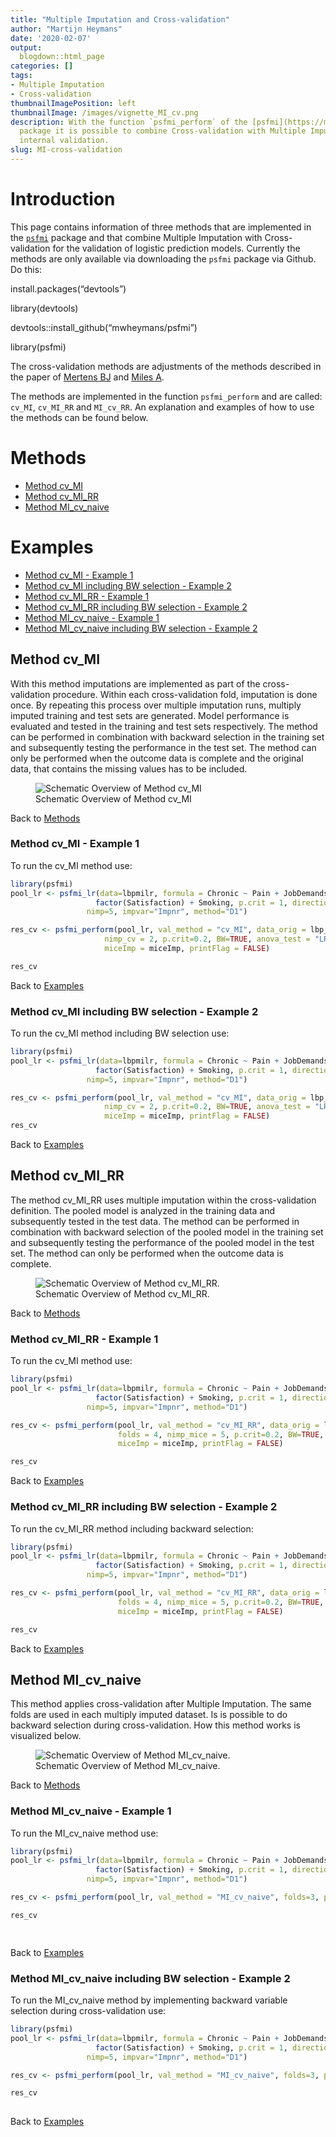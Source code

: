 ```yaml
---
title: "Multiple Imputation and Cross-validation"
author: "Martijn Heymans"
date: '2020-02-07'
output:
  blogdown::html_page
categories: []
tags:
- Multiple Imputation
- Cross-validation
thumbnailImagePosition: left
thumbnailImage: /images/vignette_MI_cv.png
description: With the function `psfmi_perform` of the [psfmi](https://mwheymans.github.io/psfmi/)
  package it is possible to combine Cross-validation with Multiple Imputation for
  internal validation.
slug: MI-cross-validation
---
```


# Introduction

This page contains information of three methods that are implemented 
in the [`psfmi`](https://github.com/mwheymans/psfmi) package and that combine Multiple Imputation with Cross-validation for the validation of logistic prediction models. Currently the methods are only available via downloading the 
`psfmi` package via Github. Do this:

 install.packages("devtools")
 
 library(devtools)
 
 devtools::install_github("mwheymans/psfmi")
 
 library(psfmi)

The cross-validation methods are adjustments of the methods described in the 
paper of [Mertens BJ](https://onlinelibrary.wiley.com/doi/full/10.1002/bimj.201800289)  and [Miles A](https://journals.sagepub.com/doi/abs/10.1177/0049124115610345).

The methods are implemented in the function `psfmi_perform` and are called:
`cv_MI`, `cv_MI_RR` and `MI_cv_RR`. An explanation and examples of how to use the
methods can be found below.

# Methods

* [Method cv_MI]
* [Method cv_MI_RR]
* [Method MI_cv_naive]

# Examples

* [Method cv_MI - Example 1]
* [Method cv_MI including BW selection - Example 2]
* [Method cv_MI_RR - Example 1]
* [Method cv_MI_RR including BW selection - Example 2]
* [Method MI_cv_naive - Example 1]
* [Method MI_cv_naive including BW selection - Example 2]

## Method cv_MI

With this method imputations are implemented as part of the cross-validation
procedure. Within each cross-validation fold, imputation
is done once. By repeating this process over multiple imputation runs,
multiply imputed training and test sets are generated. Model performance 
is evaluated and tested in the training and test sets respectively.
The method can be performed in combination with backward selection
in the training set and subsequently testing the performance in the test set.
The method can only be performed when the outcome data is complete and
the original data, that contains the missing values has to be included. 

![Schematic Overview of Method cv_MI](/post/2020-2-07-MI_cross_validation_files/cv_mi.jpg)

Back to [Methods]

### Method cv_MI - Example 1

To run the cv_MI method use:

```r

library(psfmi)
pool_lr <- psfmi_lr(data=lbpmilr, formula = Chronic ~ Pain + JobDemands + rcs(Tampascale, 3) +
                   factor(Satisfaction) + Smoking, p.crit = 1, direction="FW",
                 nimp=5, impvar="Impnr", method="D1")

res_cv <- psfmi_perform(pool_lr, val_method = "cv_MI", data_orig = lbp_orig, folds=3,
                     nimp_cv = 2, p.crit=0.2, BW=TRUE, anova_test = "LRT",
                     miceImp = miceImp, printFlag = FALSE)

res_cv

```

Back to [Examples]

### Method cv_MI including BW selection - Example 2

To run the cv_MI method including BW selection use:

```r

library(psfmi)
pool_lr <- psfmi_lr(data=lbpmilr, formula = Chronic ~ Pain + JobDemands + rcs(Tampascale, 3) +
                   factor(Satisfaction) + Smoking, p.crit = 1, direction="FW",
                 nimp=5, impvar="Impnr", method="D1")

res_cv <- psfmi_perform(pool_lr, val_method = "cv_MI", data_orig = lbp_orig, folds=3,
                     nimp_cv = 2, p.crit=0.2, BW=TRUE, anova_test = "LRT",
                     miceImp = miceImp, printFlag = FALSE)
res_cv

```

Back to [Examples]

## Method cv_MI_RR

The method cv_MI_RR uses multiple imputation within the cross-validation 
definition. The pooled model is analyzed in the training data and 
subsequently tested in the test data. The method can be performed 
in combination with backward selection of the pooled model in the training set 
and subsequently testing the performance of the pooled model in the test set. 
The method can only be performed when the outcome data is complete.

![Schematic Overview of Method cv_MI_RR.](/post/2020-2-07-MI_cross_validation_files/cv_mi_RR.jpg)


Back to [Methods]

### Method cv_MI_RR - Example 1 

To run the cv_MI method use:

```r

library(psfmi)
pool_lr <- psfmi_lr(data=lbpmilr, formula = Chronic ~ Pain + JobDemands + rcs(Tampascale, 3) +
                   factor(Satisfaction) + Smoking, p.crit = 1, direction="FW",
                 nimp=5, impvar="Impnr", method="D1")

res_cv <- psfmi_perform(pool_lr, val_method = "cv_MI_RR", data_orig = lbp_orig, 
                        folds = 4, nimp_mice = 5, p.crit=0.2, BW=TRUE, 
                        miceImp = miceImp, printFlag = FALSE)

res_cv

```

Back to [Examples]

### Method cv_MI_RR including BW selection - Example 2

To run the cv_MI_RR method including backward selection:

```r

library(psfmi)
pool_lr <- psfmi_lr(data=lbpmilr, formula = Chronic ~ Pain + JobDemands + rcs(Tampascale, 3) +
                   factor(Satisfaction) + Smoking, p.crit = 1, direction="FW",
                 nimp=5, impvar="Impnr", method="D1")

res_cv <- psfmi_perform(pool_lr, val_method = "cv_MI_RR", data_orig = lbp_orig, 
                        folds = 4, nimp_mice = 5, p.crit=0.2, BW=TRUE, 
                        miceImp = miceImp, printFlag = FALSE)

res_cv

```

Back to [Examples]

## Method MI_cv_naive
      
This method applies cross-validation after Multiple Imputation. The same folds
are used in each multiply imputed dataset. Is is possible to do backward 
selection during cross-validation. How this method works is visualized below.

![Schematic Overview of Method MI_cv_naive.](/post/2020-2-07-MI_cross_validation_files/MI_cv_naive.jpg)

Back to [Methods]

### Method MI_cv_naive - Example 1

To run the MI_cv_naive method use:

```r

library(psfmi)
pool_lr <- psfmi_lr(data=lbpmilr, formula = Chronic ~ Pain + JobDemands + rcs(Tampascale, 3) +
                   factor(Satisfaction) + Smoking, p.crit = 1, direction="FW",
                 nimp=5, impvar="Impnr", method="D1")

res_cv <- psfmi_perform(pool_lr, val_method = "MI_cv_naive", folds=3, p.crit=1, BW=FALSE)

res_cv

  
```

Back to [Examples]

### Method MI_cv_naive including BW selection - Example 2

To run the MI_cv_naive method by implementing backward variable selection during cross-validation use:

```r

library(psfmi)
pool_lr <- psfmi_lr(data=lbpmilr, formula = Chronic ~ Pain + JobDemands + rcs(Tampascale, 3) +
                   factor(Satisfaction) + Smoking, p.crit = 1, direction="FW",
                 nimp=5, impvar="Impnr", method="D1")

res_cv <- psfmi_perform(pool_lr, val_method = "MI_cv_naive", folds=3, p.crit=0.05, BW=TRUE)

res_cv
  
```

Back to [Examples]